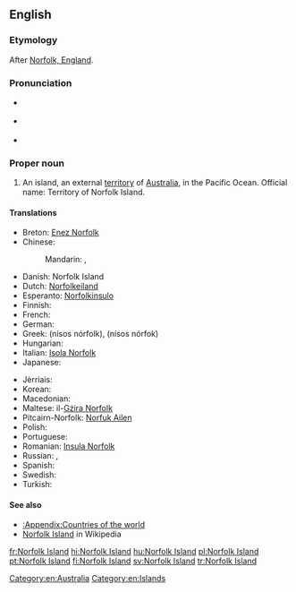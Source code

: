 ==English==
{{wikipedia}}

===Etymology===
After [[w:Norfolk, England|Norfolk, England]].

===Pronunciation===
* {{a|UK}} {{IPA|/ˈnɔː.fək ˈaɪ.lənd/}}
* {{a|US}} {{IPA|/ˈnɔɹ.fɔk ˈaɪ.lənd/}}
* {{audio|en-us-Norfolk Island.ogg|Audio (US)}}

===Proper noun===
{{en-proper noun|head=[[Norfolk]] [[island|Island]]}}

# An island, an external [[territory]] of [[Australia]], in the Pacific Ocean. Official name: Territory of Norfolk Island.

====Translations====
{{trans-top|external territory of Australia}}
* Breton: [[Enez Norfolk]]
* Chinese:
*: Mandarin: {{t-|cmn|諾福克島|sc=Hani}}, {{t-|cmn|诺福克岛|tr=Nuòfúkè dǎo|sc=Hani}}
* Danish: Norfolk Island
* Dutch: [[Norfolkeiland]]
* Esperanto: [[Norfolkinsulo]]
* Finnish: {{t+|fi|Norfolkinsaari}}
* French: {{t+|fr|île Norfolk|f}}
* German: {{t-|de|Norfolkinsel|f}}
* Greek: {{t-|el|Νήσος Νόρφολκ|f}} (nísos nórfolk), {{t-|el|Νήσος Νόρφοκ|f}} (nísos nórfok)
* Hungarian: {{t+|hu|Norfolk-sziget}}
* Italian: [[Isola Norfolk]]
* Japanese: {{t-|ja|ノーフォーク島|tr=Nōfōku-tō|sc=Jpan}}
{{trans-mid}}
* Jèrriais: {{tø|roa-jer|Île dé Norfolk|f}}
* Korean: {{t-|ko|노퍽 섬|tr=Nopeok seom|sc=Kore}}
* Macedonian: {{t-|mk|Норфолк|m|tr=Nórfolk}}
* Maltese: il-[[Gżira Norfolk]]
* Pitcairn-Norfolk: [[Norfuk Ailen]]
* Polish: {{t+|pl|Norfolk}}
* Portuguese: {{t-|pt|ilha Norfolk|f}}
* Romanian: [[Insula Norfolk]]
* Russian: {{t-|ru|Норфолк|m|tr=Nórfolk|sc=Cyrl}}, {{t-|ru|остров Норфолк|m|tr=óstrov Nórfolk|sc=Cyrl}}
* Spanish: {{t-|es|isla Norfolk|f}}
* Swedish: {{t+|sv|Norfolkön}}
* Turkish: {{t+|tr|Norfolk Adası}}
{{trans-bottom}}

====See also====
* [[:Appendix:Countries of the world]]
* [[w:Norfolk Island|Norfolk Island]] in Wikipedia

[[Category:en:Australia]]
[[Category:en:Islands]]

[[fr:Norfolk Island]]
[[hi:Norfolk Island]]
[[hu:Norfolk Island]]
[[pl:Norfolk Island]]
[[pt:Norfolk Island]]
[[fi:Norfolk Island]]
[[sv:Norfolk Island]]
[[tr:Norfolk Island]]